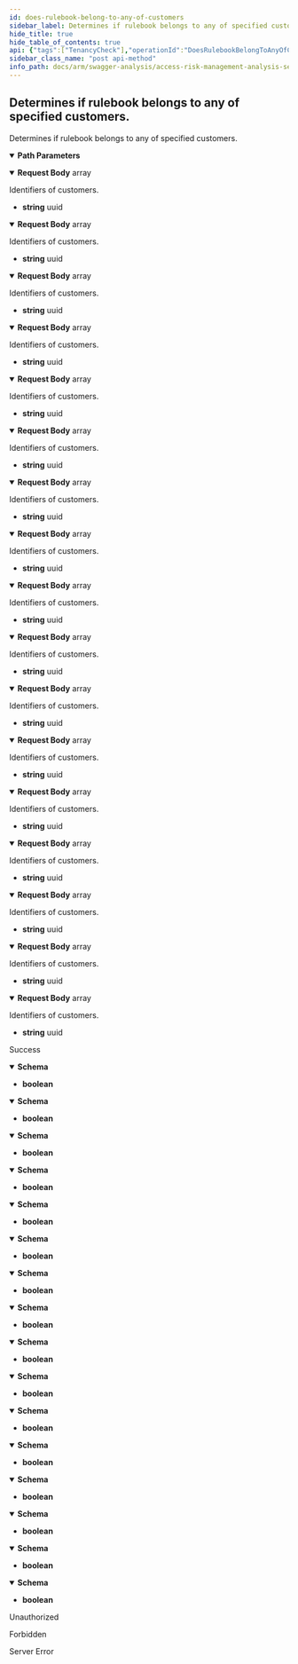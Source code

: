 ```yaml
---
id: does-rulebook-belong-to-any-of-customers
sidebar_label: Determines if rulebook belongs to any of specified customers.
hide_title: true
hide_table_of_contents: true
api: {"tags":["TenancyCheck"],"operationId":"DoesRulebookBelongToAnyOfCustomers","parameters":[{"name":"rulebookId","in":"path","description":"Identifier of the rulebook.","required":true,"schema":{"type":"integer","format":"int32"}}],"requestBody":{"content":{"application/json;odata.metadata=minimal;odata.streaming=true":{"schema":{"uniqueItems":false,"type":"array","items":{"format":"uuid","type":"string"}}},"application/json;odata.metadata=minimal;odata.streaming=false":{"schema":{"uniqueItems":false,"type":"array","items":{"format":"uuid","type":"string"}}},"application/json;odata.metadata=minimal":{"schema":{"uniqueItems":false,"type":"array","items":{"format":"uuid","type":"string"}}},"application/json;odata.metadata=full;odata.streaming=true":{"schema":{"uniqueItems":false,"type":"array","items":{"format":"uuid","type":"string"}}},"application/json;odata.metadata=full;odata.streaming=false":{"schema":{"uniqueItems":false,"type":"array","items":{"format":"uuid","type":"string"}}},"application/json;odata.metadata=full":{"schema":{"uniqueItems":false,"type":"array","items":{"format":"uuid","type":"string"}}},"application/json;odata.metadata=none;odata.streaming=true":{"schema":{"uniqueItems":false,"type":"array","items":{"format":"uuid","type":"string"}}},"application/json;odata.metadata=none;odata.streaming=false":{"schema":{"uniqueItems":false,"type":"array","items":{"format":"uuid","type":"string"}}},"application/json;odata.metadata=none":{"schema":{"uniqueItems":false,"type":"array","items":{"format":"uuid","type":"string"}}},"application/json;odata.streaming=true":{"schema":{"uniqueItems":false,"type":"array","items":{"format":"uuid","type":"string"}}},"application/json;odata.streaming=false":{"schema":{"uniqueItems":false,"type":"array","items":{"format":"uuid","type":"string"}}},"application/json":{"schema":{"uniqueItems":false,"type":"array","items":{"format":"uuid","type":"string"}}},"application/xml":{"schema":{"uniqueItems":false,"type":"array","items":{"format":"uuid","type":"string"}}},"application/prs.odatatestxx-odata":{"schema":{"uniqueItems":false,"type":"array","items":{"format":"uuid","type":"string"}}},"application/json-patch+json":{"schema":{"uniqueItems":false,"type":"array","items":{"format":"uuid","type":"string"}}},"text/json":{"schema":{"uniqueItems":false,"type":"array","items":{"format":"uuid","type":"string"}}},"application/*+json":{"schema":{"uniqueItems":false,"type":"array","items":{"format":"uuid","type":"string"}}}},"description":"Identifiers of customers."},"responses":{"200":{"description":"Success","content":{"application/json;odata.metadata=minimal;odata.streaming=true":{"schema":{"type":"boolean"}},"application/json;odata.metadata=minimal;odata.streaming=false":{"schema":{"type":"boolean"}},"application/json;odata.metadata=minimal":{"schema":{"type":"boolean"}},"application/json;odata.metadata=full;odata.streaming=true":{"schema":{"type":"boolean"}},"application/json;odata.metadata=full;odata.streaming=false":{"schema":{"type":"boolean"}},"application/json;odata.metadata=full":{"schema":{"type":"boolean"}},"application/json;odata.metadata=none;odata.streaming=true":{"schema":{"type":"boolean"}},"application/json;odata.metadata=none;odata.streaming=false":{"schema":{"type":"boolean"}},"application/json;odata.metadata=none":{"schema":{"type":"boolean"}},"application/json;odata.streaming=true":{"schema":{"type":"boolean"}},"application/json;odata.streaming=false":{"schema":{"type":"boolean"}},"application/json":{"schema":{"type":"boolean"}},"application/xml":{"schema":{"type":"boolean"}},"application/prs.odatatestxx-odata":{"schema":{"type":"boolean"}},"text/plain":{"schema":{"type":"boolean"}},"text/json":{"schema":{"type":"boolean"}}}},"401":{"description":"Unauthorized"},"403":{"description":"Forbidden"},"500":{"description":"Server Error"}},"description":"Determines if rulebook belongs to any of specified customers.","method":"post","path":"/api/tenancyCheck/rulebook/{rulebookId}","jsonRequestBodyExample":["3fa85f64-5717-4562-b3fc-2c963f66afa6"],"info":{"version":"v1","title":"Access Risk Management Analysis Services"},"postman":{"name":"Determines if rulebook belongs to any of specified customers.","description":{"type":"text/plain"},"url":{"path":["api","tenancyCheck","rulebook",":rulebookId"],"host":["{{baseUrl}}"],"query":[],"variable":[{"disabled":false,"description":{"content":"(Required) Identifier of the rulebook.","type":"text/plain"},"type":"any","value":"","key":"rulebookId"}]},"header":[{"key":"Content-Type","value":"application/json"},{"key":"Accept","value":"application/json;odata.metadata=minimal;odata.streaming=true"}],"method":"POST","body":{"mode":"raw","raw":"\"\"","options":{"raw":{"language":"json"}}}}}
sidebar_class_name: "post api-method"
info_path: docs/arm/swagger-analysis/access-risk-management-analysis-services
---
```



## Determines if rulebook belongs to any of specified customers.



Determines if rulebook belongs to any of specified customers.

<details style={{"marginBottom":"1rem"}} data-collapsed={false} open={true}><summary style={{}}><strong>Path Parameters</strong></summary><div><ul><ParamsItem className={"paramsItem"} param={{"name":"rulebookId","in":"path","description":"Identifier of the rulebook.","required":true,"schema":{"type":"integer","format":"int32"}}}></ParamsItem></ul></div></details><MimeTabs groupId={"mime-type"}><TabItem label={"application/json;odata.metadata=minimal;odata.streaming=true"} value={"application/json;odata.metadata=minimal;odata.streaming=true"}><details style={{}} data-collapsed={false} open={true}><summary style={{"textAlign":"left"}}><strong>Request Body</strong><span style={{"opacity":"0.6"}}> array</span></summary><div style={{"textAlign":"left","marginLeft":"1rem"}}><div style={{"marginTop":"1rem","marginBottom":"1rem"}}>

Identifiers of customers.

</div></div><ul style={{"marginLeft":"1rem"}}><li><div><strong>string</strong><span style={{"opacity":"0.6"}}> uuid</span></div></li></ul></details></TabItem><TabItem label={"application/json;odata.metadata=minimal;odata.streaming=false"} value={"application/json;odata.metadata=minimal;odata.streaming=false"}><details style={{}} data-collapsed={false} open={true}><summary style={{"textAlign":"left"}}><strong>Request Body</strong><span style={{"opacity":"0.6"}}> array</span></summary><div style={{"textAlign":"left","marginLeft":"1rem"}}><div style={{"marginTop":"1rem","marginBottom":"1rem"}}>

Identifiers of customers.

</div></div><ul style={{"marginLeft":"1rem"}}><li><div><strong>string</strong><span style={{"opacity":"0.6"}}> uuid</span></div></li></ul></details></TabItem><TabItem label={"application/json;odata.metadata=minimal"} value={"application/json;odata.metadata=minimal"}><details style={{}} data-collapsed={false} open={true}><summary style={{"textAlign":"left"}}><strong>Request Body</strong><span style={{"opacity":"0.6"}}> array</span></summary><div style={{"textAlign":"left","marginLeft":"1rem"}}><div style={{"marginTop":"1rem","marginBottom":"1rem"}}>

Identifiers of customers.

</div></div><ul style={{"marginLeft":"1rem"}}><li><div><strong>string</strong><span style={{"opacity":"0.6"}}> uuid</span></div></li></ul></details></TabItem><TabItem label={"application/json;odata.metadata=full;odata.streaming=true"} value={"application/json;odata.metadata=full;odata.streaming=true"}><details style={{}} data-collapsed={false} open={true}><summary style={{"textAlign":"left"}}><strong>Request Body</strong><span style={{"opacity":"0.6"}}> array</span></summary><div style={{"textAlign":"left","marginLeft":"1rem"}}><div style={{"marginTop":"1rem","marginBottom":"1rem"}}>

Identifiers of customers.

</div></div><ul style={{"marginLeft":"1rem"}}><li><div><strong>string</strong><span style={{"opacity":"0.6"}}> uuid</span></div></li></ul></details></TabItem><TabItem label={"application/json;odata.metadata=full;odata.streaming=false"} value={"application/json;odata.metadata=full;odata.streaming=false"}><details style={{}} data-collapsed={false} open={true}><summary style={{"textAlign":"left"}}><strong>Request Body</strong><span style={{"opacity":"0.6"}}> array</span></summary><div style={{"textAlign":"left","marginLeft":"1rem"}}><div style={{"marginTop":"1rem","marginBottom":"1rem"}}>

Identifiers of customers.

</div></div><ul style={{"marginLeft":"1rem"}}><li><div><strong>string</strong><span style={{"opacity":"0.6"}}> uuid</span></div></li></ul></details></TabItem><TabItem label={"application/json;odata.metadata=full"} value={"application/json;odata.metadata=full"}><details style={{}} data-collapsed={false} open={true}><summary style={{"textAlign":"left"}}><strong>Request Body</strong><span style={{"opacity":"0.6"}}> array</span></summary><div style={{"textAlign":"left","marginLeft":"1rem"}}><div style={{"marginTop":"1rem","marginBottom":"1rem"}}>

Identifiers of customers.

</div></div><ul style={{"marginLeft":"1rem"}}><li><div><strong>string</strong><span style={{"opacity":"0.6"}}> uuid</span></div></li></ul></details></TabItem><TabItem label={"application/json;odata.metadata=none;odata.streaming=true"} value={"application/json;odata.metadata=none;odata.streaming=true"}><details style={{}} data-collapsed={false} open={true}><summary style={{"textAlign":"left"}}><strong>Request Body</strong><span style={{"opacity":"0.6"}}> array</span></summary><div style={{"textAlign":"left","marginLeft":"1rem"}}><div style={{"marginTop":"1rem","marginBottom":"1rem"}}>

Identifiers of customers.

</div></div><ul style={{"marginLeft":"1rem"}}><li><div><strong>string</strong><span style={{"opacity":"0.6"}}> uuid</span></div></li></ul></details></TabItem><TabItem label={"application/json;odata.metadata=none;odata.streaming=false"} value={"application/json;odata.metadata=none;odata.streaming=false"}><details style={{}} data-collapsed={false} open={true}><summary style={{"textAlign":"left"}}><strong>Request Body</strong><span style={{"opacity":"0.6"}}> array</span></summary><div style={{"textAlign":"left","marginLeft":"1rem"}}><div style={{"marginTop":"1rem","marginBottom":"1rem"}}>

Identifiers of customers.

</div></div><ul style={{"marginLeft":"1rem"}}><li><div><strong>string</strong><span style={{"opacity":"0.6"}}> uuid</span></div></li></ul></details></TabItem><TabItem label={"application/json;odata.metadata=none"} value={"application/json;odata.metadata=none"}><details style={{}} data-collapsed={false} open={true}><summary style={{"textAlign":"left"}}><strong>Request Body</strong><span style={{"opacity":"0.6"}}> array</span></summary><div style={{"textAlign":"left","marginLeft":"1rem"}}><div style={{"marginTop":"1rem","marginBottom":"1rem"}}>

Identifiers of customers.

</div></div><ul style={{"marginLeft":"1rem"}}><li><div><strong>string</strong><span style={{"opacity":"0.6"}}> uuid</span></div></li></ul></details></TabItem><TabItem label={"application/json;odata.streaming=true"} value={"application/json;odata.streaming=true"}><details style={{}} data-collapsed={false} open={true}><summary style={{"textAlign":"left"}}><strong>Request Body</strong><span style={{"opacity":"0.6"}}> array</span></summary><div style={{"textAlign":"left","marginLeft":"1rem"}}><div style={{"marginTop":"1rem","marginBottom":"1rem"}}>

Identifiers of customers.

</div></div><ul style={{"marginLeft":"1rem"}}><li><div><strong>string</strong><span style={{"opacity":"0.6"}}> uuid</span></div></li></ul></details></TabItem><TabItem label={"application/json;odata.streaming=false"} value={"application/json;odata.streaming=false"}><details style={{}} data-collapsed={false} open={true}><summary style={{"textAlign":"left"}}><strong>Request Body</strong><span style={{"opacity":"0.6"}}> array</span></summary><div style={{"textAlign":"left","marginLeft":"1rem"}}><div style={{"marginTop":"1rem","marginBottom":"1rem"}}>

Identifiers of customers.

</div></div><ul style={{"marginLeft":"1rem"}}><li><div><strong>string</strong><span style={{"opacity":"0.6"}}> uuid</span></div></li></ul></details></TabItem><TabItem label={"application/json"} value={"application/json"}><details style={{}} data-collapsed={false} open={true}><summary style={{"textAlign":"left"}}><strong>Request Body</strong><span style={{"opacity":"0.6"}}> array</span></summary><div style={{"textAlign":"left","marginLeft":"1rem"}}><div style={{"marginTop":"1rem","marginBottom":"1rem"}}>

Identifiers of customers.

</div></div><ul style={{"marginLeft":"1rem"}}><li><div><strong>string</strong><span style={{"opacity":"0.6"}}> uuid</span></div></li></ul></details></TabItem><TabItem label={"application/xml"} value={"application/xml"}><details style={{}} data-collapsed={false} open={true}><summary style={{"textAlign":"left"}}><strong>Request Body</strong><span style={{"opacity":"0.6"}}> array</span></summary><div style={{"textAlign":"left","marginLeft":"1rem"}}><div style={{"marginTop":"1rem","marginBottom":"1rem"}}>

Identifiers of customers.

</div></div><ul style={{"marginLeft":"1rem"}}><li><div><strong>string</strong><span style={{"opacity":"0.6"}}> uuid</span></div></li></ul></details></TabItem><TabItem label={"application/prs.odatatestxx-odata"} value={"application/prs.odatatestxx-odata"}><details style={{}} data-collapsed={false} open={true}><summary style={{"textAlign":"left"}}><strong>Request Body</strong><span style={{"opacity":"0.6"}}> array</span></summary><div style={{"textAlign":"left","marginLeft":"1rem"}}><div style={{"marginTop":"1rem","marginBottom":"1rem"}}>

Identifiers of customers.

</div></div><ul style={{"marginLeft":"1rem"}}><li><div><strong>string</strong><span style={{"opacity":"0.6"}}> uuid</span></div></li></ul></details></TabItem><TabItem label={"application/json-patch+json"} value={"application/json-patch+json"}><details style={{}} data-collapsed={false} open={true}><summary style={{"textAlign":"left"}}><strong>Request Body</strong><span style={{"opacity":"0.6"}}> array</span></summary><div style={{"textAlign":"left","marginLeft":"1rem"}}><div style={{"marginTop":"1rem","marginBottom":"1rem"}}>

Identifiers of customers.

</div></div><ul style={{"marginLeft":"1rem"}}><li><div><strong>string</strong><span style={{"opacity":"0.6"}}> uuid</span></div></li></ul></details></TabItem><TabItem label={"text/json"} value={"text/json"}><details style={{}} data-collapsed={false} open={true}><summary style={{"textAlign":"left"}}><strong>Request Body</strong><span style={{"opacity":"0.6"}}> array</span></summary><div style={{"textAlign":"left","marginLeft":"1rem"}}><div style={{"marginTop":"1rem","marginBottom":"1rem"}}>

Identifiers of customers.

</div></div><ul style={{"marginLeft":"1rem"}}><li><div><strong>string</strong><span style={{"opacity":"0.6"}}> uuid</span></div></li></ul></details></TabItem><TabItem label={"application/*+json"} value={"application/*+json"}><details style={{}} data-collapsed={false} open={true}><summary style={{"textAlign":"left"}}><strong>Request Body</strong><span style={{"opacity":"0.6"}}> array</span></summary><div style={{"textAlign":"left","marginLeft":"1rem"}}><div style={{"marginTop":"1rem","marginBottom":"1rem"}}>

Identifiers of customers.

</div></div><ul style={{"marginLeft":"1rem"}}><li><div><strong>string</strong><span style={{"opacity":"0.6"}}> uuid</span></div></li></ul></details></TabItem></MimeTabs><div><ApiTabs><TabItem label={"200"} value={"200"}><div>

Success

</div><div><MimeTabs groupId={"mime-type"}><TabItem label={"application/json;odata.metadata=minimal;odata.streaming=true"} value={"application/json;odata.metadata=minimal;odata.streaming=true"}><SchemaTabs groupId={"schema-tabs"}><TabItem label={"Schema"} value={"Schema"}><details style={{}} data-collapsed={false} open={true}><summary style={{"textAlign":"left"}}><strong>Schema</strong></summary><div style={{"textAlign":"left","marginLeft":"1rem"}}></div><ul style={{"marginLeft":"1rem"}}><li><div><strong>boolean</strong></div></li></ul></details></TabItem></SchemaTabs></TabItem><TabItem label={"application/json;odata.metadata=minimal;odata.streaming=false"} value={"application/json;odata.metadata=minimal;odata.streaming=false"}><SchemaTabs groupId={"schema-tabs"}><TabItem label={"Schema"} value={"Schema"}><details style={{}} data-collapsed={false} open={true}><summary style={{"textAlign":"left"}}><strong>Schema</strong></summary><div style={{"textAlign":"left","marginLeft":"1rem"}}></div><ul style={{"marginLeft":"1rem"}}><li><div><strong>boolean</strong></div></li></ul></details></TabItem></SchemaTabs></TabItem><TabItem label={"application/json;odata.metadata=minimal"} value={"application/json;odata.metadata=minimal"}><SchemaTabs groupId={"schema-tabs"}><TabItem label={"Schema"} value={"Schema"}><details style={{}} data-collapsed={false} open={true}><summary style={{"textAlign":"left"}}><strong>Schema</strong></summary><div style={{"textAlign":"left","marginLeft":"1rem"}}></div><ul style={{"marginLeft":"1rem"}}><li><div><strong>boolean</strong></div></li></ul></details></TabItem></SchemaTabs></TabItem><TabItem label={"application/json;odata.metadata=full;odata.streaming=true"} value={"application/json;odata.metadata=full;odata.streaming=true"}><SchemaTabs groupId={"schema-tabs"}><TabItem label={"Schema"} value={"Schema"}><details style={{}} data-collapsed={false} open={true}><summary style={{"textAlign":"left"}}><strong>Schema</strong></summary><div style={{"textAlign":"left","marginLeft":"1rem"}}></div><ul style={{"marginLeft":"1rem"}}><li><div><strong>boolean</strong></div></li></ul></details></TabItem></SchemaTabs></TabItem><TabItem label={"application/json;odata.metadata=full;odata.streaming=false"} value={"application/json;odata.metadata=full;odata.streaming=false"}><SchemaTabs groupId={"schema-tabs"}><TabItem label={"Schema"} value={"Schema"}><details style={{}} data-collapsed={false} open={true}><summary style={{"textAlign":"left"}}><strong>Schema</strong></summary><div style={{"textAlign":"left","marginLeft":"1rem"}}></div><ul style={{"marginLeft":"1rem"}}><li><div><strong>boolean</strong></div></li></ul></details></TabItem></SchemaTabs></TabItem><TabItem label={"application/json;odata.metadata=full"} value={"application/json;odata.metadata=full"}><SchemaTabs groupId={"schema-tabs"}><TabItem label={"Schema"} value={"Schema"}><details style={{}} data-collapsed={false} open={true}><summary style={{"textAlign":"left"}}><strong>Schema</strong></summary><div style={{"textAlign":"left","marginLeft":"1rem"}}></div><ul style={{"marginLeft":"1rem"}}><li><div><strong>boolean</strong></div></li></ul></details></TabItem></SchemaTabs></TabItem><TabItem label={"application/json;odata.metadata=none;odata.streaming=true"} value={"application/json;odata.metadata=none;odata.streaming=true"}><SchemaTabs groupId={"schema-tabs"}><TabItem label={"Schema"} value={"Schema"}><details style={{}} data-collapsed={false} open={true}><summary style={{"textAlign":"left"}}><strong>Schema</strong></summary><div style={{"textAlign":"left","marginLeft":"1rem"}}></div><ul style={{"marginLeft":"1rem"}}><li><div><strong>boolean</strong></div></li></ul></details></TabItem></SchemaTabs></TabItem><TabItem label={"application/json;odata.metadata=none;odata.streaming=false"} value={"application/json;odata.metadata=none;odata.streaming=false"}><SchemaTabs groupId={"schema-tabs"}><TabItem label={"Schema"} value={"Schema"}><details style={{}} data-collapsed={false} open={true}><summary style={{"textAlign":"left"}}><strong>Schema</strong></summary><div style={{"textAlign":"left","marginLeft":"1rem"}}></div><ul style={{"marginLeft":"1rem"}}><li><div><strong>boolean</strong></div></li></ul></details></TabItem></SchemaTabs></TabItem><TabItem label={"application/json;odata.metadata=none"} value={"application/json;odata.metadata=none"}><SchemaTabs groupId={"schema-tabs"}><TabItem label={"Schema"} value={"Schema"}><details style={{}} data-collapsed={false} open={true}><summary style={{"textAlign":"left"}}><strong>Schema</strong></summary><div style={{"textAlign":"left","marginLeft":"1rem"}}></div><ul style={{"marginLeft":"1rem"}}><li><div><strong>boolean</strong></div></li></ul></details></TabItem></SchemaTabs></TabItem><TabItem label={"application/json;odata.streaming=true"} value={"application/json;odata.streaming=true"}><SchemaTabs groupId={"schema-tabs"}><TabItem label={"Schema"} value={"Schema"}><details style={{}} data-collapsed={false} open={true}><summary style={{"textAlign":"left"}}><strong>Schema</strong></summary><div style={{"textAlign":"left","marginLeft":"1rem"}}></div><ul style={{"marginLeft":"1rem"}}><li><div><strong>boolean</strong></div></li></ul></details></TabItem></SchemaTabs></TabItem><TabItem label={"application/json;odata.streaming=false"} value={"application/json;odata.streaming=false"}><SchemaTabs groupId={"schema-tabs"}><TabItem label={"Schema"} value={"Schema"}><details style={{}} data-collapsed={false} open={true}><summary style={{"textAlign":"left"}}><strong>Schema</strong></summary><div style={{"textAlign":"left","marginLeft":"1rem"}}></div><ul style={{"marginLeft":"1rem"}}><li><div><strong>boolean</strong></div></li></ul></details></TabItem></SchemaTabs></TabItem><TabItem label={"application/json"} value={"application/json"}><SchemaTabs groupId={"schema-tabs"}><TabItem label={"Schema"} value={"Schema"}><details style={{}} data-collapsed={false} open={true}><summary style={{"textAlign":"left"}}><strong>Schema</strong></summary><div style={{"textAlign":"left","marginLeft":"1rem"}}></div><ul style={{"marginLeft":"1rem"}}><li><div><strong>boolean</strong></div></li></ul></details></TabItem></SchemaTabs></TabItem><TabItem label={"application/xml"} value={"application/xml"}><SchemaTabs groupId={"schema-tabs"}><TabItem label={"Schema"} value={"Schema"}><details style={{}} data-collapsed={false} open={true}><summary style={{"textAlign":"left"}}><strong>Schema</strong></summary><div style={{"textAlign":"left","marginLeft":"1rem"}}></div><ul style={{"marginLeft":"1rem"}}><li><div><strong>boolean</strong></div></li></ul></details></TabItem></SchemaTabs></TabItem><TabItem label={"application/prs.odatatestxx-odata"} value={"application/prs.odatatestxx-odata"}><SchemaTabs groupId={"schema-tabs"}><TabItem label={"Schema"} value={"Schema"}><details style={{}} data-collapsed={false} open={true}><summary style={{"textAlign":"left"}}><strong>Schema</strong></summary><div style={{"textAlign":"left","marginLeft":"1rem"}}></div><ul style={{"marginLeft":"1rem"}}><li><div><strong>boolean</strong></div></li></ul></details></TabItem></SchemaTabs></TabItem><TabItem label={"text/plain"} value={"text/plain"}><SchemaTabs groupId={"schema-tabs"}><TabItem label={"Schema"} value={"Schema"}><details style={{}} data-collapsed={false} open={true}><summary style={{"textAlign":"left"}}><strong>Schema</strong></summary><div style={{"textAlign":"left","marginLeft":"1rem"}}></div><ul style={{"marginLeft":"1rem"}}><li><div><strong>boolean</strong></div></li></ul></details></TabItem></SchemaTabs></TabItem><TabItem label={"text/json"} value={"text/json"}><SchemaTabs groupId={"schema-tabs"}><TabItem label={"Schema"} value={"Schema"}><details style={{}} data-collapsed={false} open={true}><summary style={{"textAlign":"left"}}><strong>Schema</strong></summary><div style={{"textAlign":"left","marginLeft":"1rem"}}></div><ul style={{"marginLeft":"1rem"}}><li><div><strong>boolean</strong></div></li></ul></details></TabItem></SchemaTabs></TabItem></MimeTabs></div></TabItem><TabItem label={"401"} value={"401"}><div>

Unauthorized

</div><div></div></TabItem><TabItem label={"403"} value={"403"}><div>

Forbidden

</div><div></div></TabItem><TabItem label={"500"} value={"500"}><div>

Server Error

</div><div></div></TabItem></ApiTabs></div>
      